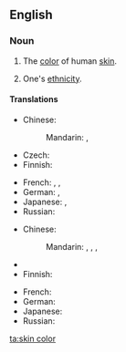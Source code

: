 ==English==
{{wikipedia|Human skin color}}

===Noun===
{{en-noun|-|head=[[skin]] [[color]]}}

# {{qualifier|literally}} The [[color]] of human [[skin]].
# {{qualifier|figuratively}} One's [[ethnicity]].

====Translations====
{{trans-top|color of human skin}}
* Chinese:
*: Mandarin: {{t-|cmn|膚色|sc=Hani}}, {{t-|cmn|肤色|tr=fūsè|sc=Hani}}
* Czech: {{t-|cs|barva pleti|f}}
* Finnish: {{t-|fi|ihonväri}}
{{trans-mid}}
* French: {{t|fr|teint|m}}, {{t|fr|couleur de la peau|m}}, {{t|fr|complexion|f}}
* German: {{t|de|Hautfarbe|f}}, {{t|de|Teint|m}}
* Japanese: {{t|ja|肌の色|tr=はだのいろ, hada-no iro|sc=Jpan}}, {{t|ja|肌色|tr=はだいろ, hadairo|sc=Jpan}}
* Russian: {{t|ru|цвет кожи|m|tr=cvet kóži|sc=Cyrl}}
{{trans-bottom}}

{{trans-top|ethnicity}}
* Chinese:
*: Mandarin: {{t-|cmn|種族|sc=Hani}}, {{t-|cmn|种族|tr=zhǒngzú|sc=Hani}}, {{t|zh|膚色|sc=Hani}}, {{t|zh|肤色|tr=fūsè|sc=Hani}}
* {{trreq|Czech}}
* Finnish: {{t-|fi|ihonväri}}
{{trans-mid}}
* French: {{t|fr|couleur de la peau|m}}
* German: {{t|de|Hautfarbe|f}}
* Japanese: {{t|ja|肌の色|tr=はだのいろ, hada-no iro|sc=Jpan}}
* Russian: {{t|ru|цвет кожи|m|tr=cvet kóži|sc=Cyrl}}
{{trans-bottom}}

[[ta:skin color]]